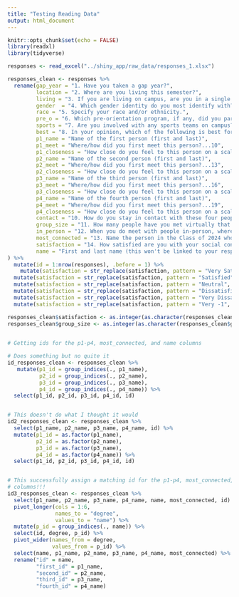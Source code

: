 ```yaml
---
title: "Testing Reading Data"
output: html_document
---
```


```r
knitr::opts_chunk$set(echo = FALSE)
library(readxl)
library(tidyverse)
```

```r
responses <- read_excel("../shiny_app/raw_data/responses_1.xlsx")

responses_clean <- responses %>%
  rename(gap_year = "1. Have you taken a gap year?",
         location = "2. Where are you living this semester?",
         living = "3. If you are living on campus, are you in a single or do you have suitemates?",
         gender  = "4. Which gender identity do you most identify with?",
         race = "5. Specify your race and/or ethnicity.",
         pre_o = "6. Which pre-orientation program, if any, did you participate in?",
         sports = "7. Are you involved with any sports teams on campus?",
         best = "8. In your opinion, which of the following is best for forming meaningful connections (even if this doesn’t match your own experience)?",
         p1_name = "Name of the first person (first and last)",
         p1_meet = "Where/how did you first meet this person?...10",
         p1_closeness = "How close do you feel to this person on a scale of 1 to 5?...11",
         p2_name = "Name of the second person (first and last)",
         p2_meet = "Where/how did you first meet this person?...13",
         p2_closeness = "How close do you feel to this person on a scale of 1 to 5?...14",
         p3_name = "Name of the third person (first and last)",
         p3_meet = "Where/how did you first meet this person?...16",
         p3_closeness = "How close do you feel to this person on a scale of 1 to 5?...17",
         p4_name = "Name of the fourth person (first and last)",
         p4_meet = "Where/how did you first meet this person?...19",
         p4_closeness = "How close do you feel to this person on a scale of 1 to 5?...20",
         contact = "10. How do you stay in contact with these four people? (If multiple options apply, please pick the primary one.)",
         group_size = "11. How many people have you met virtually that you now often meet up with in-person? (Please enter a single number)",
         in_person = "12. When you do meet with people in-person, where do you go or what do you do? (Please remember that this survey is completely anonymous and your answers will not be used to get you in trouble.)",
         most_connected = "13. Name the person in the Class of 2024 who you think is the most socially connected. (First and last name)",
         satisfaction = "14. How satisfied are you with your social connections with other first-year students at Harvard?",
         name = "First and last name (this won't be linked to your responses ever, we just need to assign you a random ID)"
) %>%
  mutate(id = 1:nrow(responses), .before = 1) %>%
    mutate(satisfaction = str_replace(satisfaction, pattern = "Very Satisfied", replacement = "2")) %>%
  mutate(satisfaction = str_replace(satisfaction, pattern = "Satisfied", replacement = "1")) %>%
  mutate(satisfaction = str_replace(satisfaction, pattern = "Neutral", replacement = "0")) %>%
  mutate(satisfaction = str_replace(satisfaction, pattern = "Dissatisfied", replacement = "-1")) %>%
  mutate(satisfaction = str_replace(satisfaction, pattern = "Very Dissatisfied", replacement = "-2")) %>%
  mutate(satisfaction = str_replace(satisfaction, pattern = "Very -1", replacement = "-2"))

responses_clean$satisfaction <- as.integer(as.character(responses_clean$satisfaction))
responses_clean$group_size <- as.integer(as.character(responses_clean$group_size))
  
```

```r
# Getting ids for the p1-p4, most_connected, and name columns 

# Does something but no quite it 
id_responses_clean <- responses_clean %>%
   mutate(p1_id = group_indices(., p1_name),
          p2_id = group_indices(., p2_name),
          p3_id = group_indices(., p3_name),
          p4_id = group_indices(., p4_name)) %>%
  select(p1_id, p2_id, p3_id, p4_id, id)


# This doesn't do what I thought it would
id2_responses_clean <- responses_clean %>%
  select(p1_name, p2_name, p3_name, p4_name, id) %>%
  mutate(p1_id = as.factor(p1_name),
         p2_id = as.factor(p2_name),
         p3_id = as.factor(p3_name),
         p4_id = as.factor(p4_name)) %>%
  select(p1_id, p2_id, p3_id, p4_id, id)


# This successfully assign a matching id for the p1-p4, most_connected, and name
# columns!!!
id3_responses_clean <- responses_clean %>%
  select(p1_name, p2_name, p3_name, p4_name, name, most_connected, id) %>%
  pivot_longer(cols = 1:6,
               names_to = "degree",
               values_to = "name") %>%
  mutate(p_id = group_indices(., name)) %>%
  select(id, degree, p_id) %>%
  pivot_wider(names_from = degree,
              values_from = p_id) %>%
  select(name, p1_name, p2_name, p3_name, p4_name, most_connected) %>%
  rename("id" = name,
         "first_id" = p1_name,
         "second_id" = p2_name,
         "third_id" = p3_name,
         "fourth_id" = p4_name)
```

